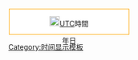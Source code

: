<div style="float:{{{float|left}}}; border: 1px solid orange; margin:1px; background: white; width: 238px; height:50px; text-align: center; vertical-align: middle;"><div style="margin: 2px;">[[File:Nuvola apps clock.png|20px]][[UTC]]時間</div><div style="margin: 0px;">{{CURRENTYEAR}}年{{CURRENTMONTHNAME}}{{CURRENTDAY}}日 {{CURRENTDAYNAME}} {{CURRENTTIME}}</div></div><noinclude>[[Category:时间显示模板]]</noinclude>